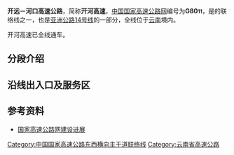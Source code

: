 {{中国高速公路信息框
| 编号 = G8011
| 名称 = 开远－河口高速公路
| 照片 = K62 of G8011 Kaihe Expressway (20200126144229).jpg
| 照片标题 = 开河高速[[草坝镇_(蒙自市)|草坝]]段
| 地圖 = 
| 路線簡稱 = 开河
| 最近通車日期 = 
| 规划总里程 = 217
| 起點 = [[云南|云南]][[紅河哈尼族彝族自治州|红河]][[弥勒市|弥勒市]]{{China Expwy Name|G80}}
| 終點 = [[云南|云南]][[紅河哈尼族彝族自治州|红河]][[河口瑶族自治县|河口瑶族自治县]]
| 出口處數 = 
| 服务区数 = 
}}
'''开远－河口高速公路'''，简称'''开河高速'''，[[中国国家高速公路网|中国国家高速公路网]]编号为'''G80<small>11</small>'''，是{{China Expwy Name|G80}}的联络线之一，也是{{Asian Highway nopic|14}}[[亚洲公路14号线|亚洲公路14号线]]的一部分，全线位于[[云南|云南]]境内。

开河高速已全线通车。

== 分段介绍 ==
{{see also|锁蒙高速公路|蒙新高速公路|新河高速公路}}

== 沿线出入口及服务区 ==
{{Start expwy exit box|place=1}}
{{Expwy exit item|place=[[红河州|红河州]]<br />[[弥勒市|弥勒市]]|place rows=2|type=MH|name=|road connection={{China Expwy Name|G80}}}}
{{Expwy exit item||type=P|name=黄凉田停车区|road connection=|state=|comment=}}
{{Expwy exit item|place=[[红河州|红河州]]<br />[[开远市|开远市]]|place rows=5|type=E|name=雨洒|road connection=|state=秀河线|comment=}}
{{Expwy exit item||type=S|name=开远服务区|road connection=}}
{{Expwy exit item||type=E|name=开远|road connection=|state=环城路|comment=}}
{{Expwy exit item||type=E|name=羊街|road connection=|state=|comment=}}
{{Expwy exit item||type=H|name=|road connection=[[蒙自绕城高速|蒙自绕城高速]]}}
{{Expwy exit item|place=[[红河州|红河州]]<br />[[蒙自市|蒙自市]]|place rows=8|type=P|name=草坝停车区|road connection=|state=|comment=}}
{{Expwy exit item||type=E|name=蒙自|road connection=北京路|state=|comment=}}
{{Expwy exit item||type=E|name=新安所|road connection={{中国国道名|326|红河大道}}|state=|comment=}}
{{Expwy exit item||type=S|name=蒙自服务区|road connection=}}
{{Expwy exit item||type=H|name=|road connection={{China Expwy Name|G5615}}}}
{{Expwy exit item||type=E|name=冷泉|road connection=北京路|state=|comment=}}
{{Expwy exit item||type=P|name=加水站|road connection=|state=L|comment=仅弥勒方向}}
{{Expwy exit item||type=S|name=湾田服务区|road connection=}}
{{Expwy exit item|place=[[红河州|红河州]]<br />[[个旧市|个旧市]]|place rows=2|type=P|name=加水站|road connection=|state=L|comment=仅弥勒方向}}
{{Expwy exit item||type=E|name=蛮耗|road connection={{中国国道名|219}}|state=|comment=}}
{{Expwy exit item|place=[[红河州|红河州]]<br />[[河口县|河口县]]|place rows=8|type=E|name=新街|road connection={{中国国道名|326}}|state=|comment=}}
{{Expwy exit item||type=P|name=南屏停车区|road connection=|state=|comment=}}
{{Expwy exit item||type=E|name=南屏|road connection={{中国国道名|326}}|state=|comment=}}
{{Expwy exit item||type=P|name=观景台|road connection=|state=L|comment=仅河口方向}}
{{Expwy exit item||type=T|name=河口收费站|road connection=|state=|comment=}}
{{Expwy exit item||type=E|name=河口开发区|road connection={{中国国道名|326}}|state=|comment=免费路段}}
{{Expwy exit item||type=P|name=槟榔寨停车区|road connection=|state=|comment=免费路段}}
{{Expwy exit item||type=M|name=老城区|road connection=槟榔北路|state=|comment=免费路段<br>河口口岸}}
{{End expwy exit box|place=1}}
== 参考资料 ==
*[https://web.archive.org/web/20080919091451/http://www.tranbbs.com/news/Construction/news_23893.shtml 国家高速公路网建设进展]

{{中国国家高速公路网}}
{{云南省高速公路}}
{{Yunnan topics}}
{{road-stub}}{{云南小作品}}

[[Category:中国国家高速公路东西横向主干道联络线|Category:中国国家高速公路东西横向主干道联络线]]
[[Category:云南省高速公路|Category:云南省高速公路]]